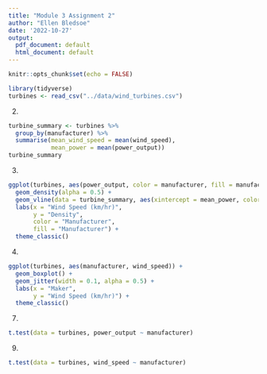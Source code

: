 ```yaml
---
title: "Module 3 Assignment 2"
author: "Ellen Bledsoe"
date: '2022-10-27'
output:
  pdf_document: default
  html_document: default
---
```


```r
knitr::opts_chunk$set(echo = FALSE)
```


```r
library(tidyverse)
turbines <- read_csv("../data/wind_turbines.csv")
```


2.  

```r
turbine_summary <- turbines %>% 
  group_by(manufacturer) %>% 
  summarise(mean_wind_speed = mean(wind_speed),
            mean_power = mean(power_output))
turbine_summary
```

3.  

```r
ggplot(turbines, aes(power_output, color = manufacturer, fill = manufacturer)) +
  geom_density(alpha = 0.5) +
  geom_vline(data = turbine_summary, aes(xintercept = mean_power, color = manufacturer)) +
  labs(x = "Wind Speed (km/hr)",
       y = "Density",
       color = "Manufacturer",
       fill = "Manufacturer") +
  theme_classic()
```

4.  

```r
ggplot(turbines, aes(manufacturer, wind_speed)) +
  geom_boxplot() +
  geom_jitter(width = 0.1, alpha = 0.5) +
  labs(x = "Maker",
       y = "Wind Speed (km/hr)") +
  theme_classic()
```

7.  

```r
t.test(data = turbines, power_output ~ manufacturer)
```


9.  

```r
t.test(data = turbines, wind_speed ~ manufacturer)
```
